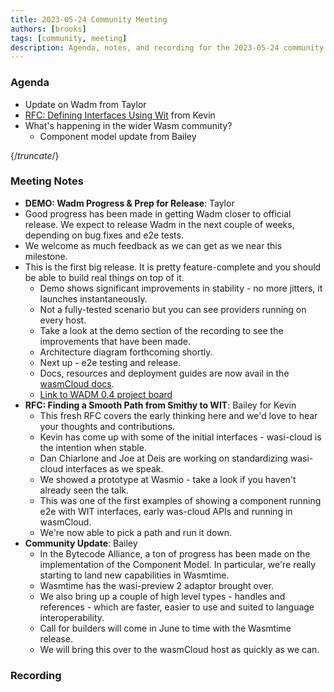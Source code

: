 ```yaml
---
title: 2023-05-24 Community Meeting
authors: [brooks]
tags: [community, meeting]
description: Agenda, notes, and recording for the 2023-05-24 community meeting
---
```



### Agenda

- Update on Wadm from Taylor
- [RFC: Defining Interfaces Using Wit](https://github.com/wasmCloud/wasmCloud/issues/336) from Kevin
- What's happening in the wider Wasm community?
  - Component model update from Bailey

{/*truncate*/}

### Meeting Notes

- **DEMO: Wadm Progress & Prep for Release**: Taylor
- Good progress has been made in getting Wadm closer to official release. We expect to release Wadm in the next couple of weeks, depending on bug fixes and e2e tests.
- We welcome as much feedback as we can get as we near this milestone.
- This is the first big release. It is pretty feature-complete and you should be able to build real things on top of it.
  - Demo shows significant improvements in stability - no more jitters, it launches instantaneously.
  - Not a fully-tested scenario but you can see providers running on every host.
  - Take a look at the demo section of the recording to see the improvements that have been made.
  - Architecture diagram forthcoming shortly.
  - Next up - e2e testing and release.
  - Docs, resources and deployment guides are now avail in the [wasmCloud docs](https://wasmcloud.com/docs).
  - [Link to WADM 0.4 project board](https://github.com/orgs/wasmCloud/projects/8)
- **RFC: Finding a Smooth Path from Smithy to WIT**: Bailey for Kevin
  - This fresh RFC covers the early thinking here and we'd love to hear your thoughts and contributions.
  - Kevin has come up with some of the initial interfaces - wasi-cloud is the intention when stable.
  - Dan Chiarlone and Joe at Deis are working on standardizing wasi-cloud interfaces as we speak.
  - We showed a prototype at Wasmio - take a look if you haven't already seen the talk.
  - This was one of the first examples of showing a component running e2e with WIT interfaces, early was-cloud APIs and running in wasmCloud.
  - We're now able to pick a path and run it down.
- **Community Update**: Bailey
  - In the Bytecode Alliance, a ton of progress has been made on the implementation of the Component Model. In particular, we're really starting to land new capabilities in Wasmtime.
  - Wasmtime has the wasi-preview 2 adaptor brought over.
  - We also bring up a couple of high level types - handles and references - which are faster, easier to use and suited to language interoperability.
  - Call for builders will come in June to time with the Wasmtime release.
  - We will bring this over to the wasmCloud host as quickly as we can.

### Recording

<ReactPlayer url='https://youtu.be/y1CIrTZUpxA' controls />
